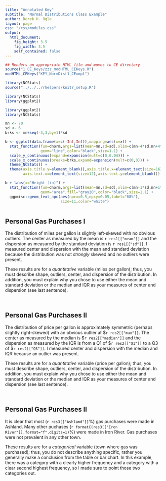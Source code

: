 ```yaml
---
title: "Annotated Key"
subtitle: "Normal Distributions Class Example"
author: Derek H. Ogle
layout: page
css: "/css/modules.css"
output:
  html_document:
    fig_height: 3.5
    fig_width: 3.5
    self_contained: false
---
```


```r
## Renders an appropriate HTML file and moves to CE directory
source("1_CE_Keys/zzz_modHTML_CEKeys.R")
modHTML_CEKeys("KEY_NormDist1_CExmpl")
```
```r
library(NCStats)
source("../../../rhelpers/knitr_setup.R")
```

```r
library(NCStats)
library(ggplot2)

library(ggplot2)
library(NCStats)

mn <- 70
sd <- 6
brks <- mn+seq(-3,3,by=1)*sd

b <- ggplot(data.frame(x=c(-Inf,Inf)),mapping=aes(x=x)) +
  stat_function(fun=dnorm,args=list(mean=mn,sd=sd),xlim=c(mn-4*sd,mn+4*sd),
                geom="line",color="black",size=1.1) +
  scale_y_continuous(expand=expansion(mult=c(0,0.04))) +
  scale_x_continuous(breaks=brks,expand=expansion(mult=c(0,0))) +
  theme_NCStats() +
  theme(axis.title.y=element_blank(),axis.title.x=element_text(size=16),
        axis.text.x=element_text(size=12),axis.text.y=element_blank())

b + labs(x="Height (in)") +
  stat_function(fun=dnorm,args=list(mean=mn,sd=sd),xlim=c(mn-1*sd,mn+1*sd),
                geom="area",fill="gray20",color="black",size=1.1) +
  ggpmisc::geom_text_npc(aes(npcx=0.5,npcy=0.05,label="68%"),
                         size=11,color="white")
  
```

## Personal Gas Purchases I
The distribution of miles per gallon is slightly left-skewed with no obvious outliers. The center as measured by the mean is `r res1[["mean"]]` and the dispersion as measured by the standard deviation is `r res1[["sd"]]`. I measured center and dispersion with the mean and standard deviation because the distribution was not *strongly* skewed and no outliers were present.

<div class="alert alert-warning">
<p>These results are for a *quantitative* variable (miles per gallon); thus, you must describe shape, outliers, center, and dispersion of the distribution. In addition, you must explain why you chose to use either the mean and standard deviation or the median and IQR as your measures of center and dispersion (see last sentence).</p>
</div>

&nbsp;

## Personal Gas Purchases II
The distribution of price per gallon is approximately symmetric (perhaps slightly right-skewed) with an obvious outlier at \$`r res2[["max"]]`. The center as measured by the median is \$`r res2[["median"]]` and the dispersion as measured by the IQR is from a Q1 of \$`r res2[["Q1"]]` to a Q3 of \$`r res2[["Q3"]]`. I measured center and dispersion with the median and IQR because an outlier was present.

<div class="alert alert-warning">
<p>These results are for a *quantitative* variable (price per gallon); thus, you must describe shape, outliers, center, and dispersion of the distribution. In addition, you must explain why you chose to use either the mean and standard deviation or the median and IQR as your measures of center and dispersion (see last sentence).</p>
</div>

&nbsp;

## Personal Gas Purchases II
It is clear that most (`r res3[["Ashland"]]`%) gas purchases were made in Ashland. Many other puchases (`r formatC(res3[["Iron River"]],format="f",digits=1)`%) were made in Iron River. Gas purchases were not prevalent in any other town.

<div class="alert alert-warning">
<p>These results are for a *categorical* variable (town where gas was purchased); thus, you do not describe anything specific, rather you generally make a conclusion from the table or bar chart. In this example, there was a category with a clearly higher frequency and a category with a clear second highest frequency, so I made sure to point those two categories out.</p>
</div>
